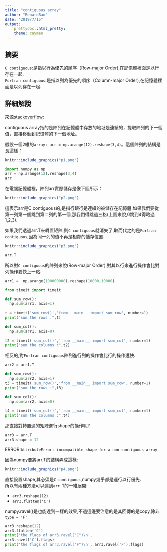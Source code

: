 ```yaml
---
title: "contiguous array"
author: "RenardBao"
date: "2019/7/15"
output:
    prettydoc::html_pretty:
    theme: cayman   
---
```


## 摘要

`C contiguous`:是指以行為優先的順序（Row-major Order),在記憶體裡面是以行存在一起.  
`Fortran contiguous`:是指以列為優先的順序（Column-major Order),在記憶體裡面是以列存在一起.

## 詳細解說
來源[stackoverflow](https://stackoverflow.com/questions/26998223/what-is-the-difference-between-contiguous-and-non-contiguous-arrays):

contiguous array指的是陣列在記憶體中存放的地址是連續的，提取陣列的下一個值，直接移動到記憶體的下一個地址。


假設一個2維的`array: arr = np.arange(12).reshape(3,4)`。這個陣列的結構是長這樣：

```r

knitr::include_graphics("p1.png")

```

```python
import numpy as np
arr = np.arange(12).reshape(3,4)
arr
```


在電腦記憶體裡，陣列arr實際儲存是像下圖所示：

```r

knitr::include_graphics("p2.png")

```

這表示arr是C contiguous的,是指行跟行是連續的被儲存在記憶體.如果我們要從第一列第一個跳到第二列的第一個,那我們得跳過三格(上圖來說,0跳到4得略過1,2,3).

如果我們透過arr.T來轉置矩陣,則`C contiguous`就消失了,取而代之的是`Fortran contiguous`,因為同一列的值不再是相鄰的儲存位置.

```r

knitr::include_graphics("p3.png")

```


```python
arr.T
```

所以對`C contiguous`的陣列來說(Row-major Order),對其以行來進行操作會比對列操作要快上一點.


```python
arr1 =  np.arange(100000000).reshape(10000,10000)

from timeit import timeit

def sum_row():
  np.sum(arr1, axis=1)
  
t = timeit('sum_row()','from __main__ import sum_row', number=1)
print("sum the rows :",t)

def sum_col():
  np.sum(arr1, axis=0)
  
t2 = timeit('sum_col()','from __main__ import sum_col', number=1)
print("sum the columns :",t2)


```

相反的,對`Fortran contiguous`陣列進行列的操作會比行的操作還快.


```python
arr2 = arr1.T

def sum_row():
  np.sum(arr2, axis=1)
t3 = timeit('sum_row()','from __main__ import sum_row', number=1)
print("sum the rows :",t3)

def sum_col():
  np.sum(arr2, axis=0)
  
t4 = timeit('sum_col()','from __main__ import sum_col', number=1)
print("sum the columns :",t4)


```


那直接對轉置過的矩陣進行shape的操作呢?

```python
arr3 = arr.T
arr3.shape = 12 
```
ERROR:`AttributeError: incompatible shape for a non-contiguous array`

因為numpy要將arr.T的結構弄成這樣:

```r

knitr::include_graphics("p4.png")

```

直接設置shape,其必須是`C contiguous`,numpy幾乎都是運行以行優先.  
所以有兩種方法可以達到`arr.T`的一維展開:

* `arr3.reshape(12)`
* `arr3.flatten('C')`

numpy.ravel()是也能達到一樣的效果,不過這邊要注意的是其回傳的是copy,除非`type = 'F'`.

```python
arr3.reshape(12)
arr3.flatten('C')
print('the flags of arr3.ravel("C")\n',
arr3.ravel('C').flags)
print('the flags of arr3.ravel("F")\n', arr3.ravel('F').flags)
```


